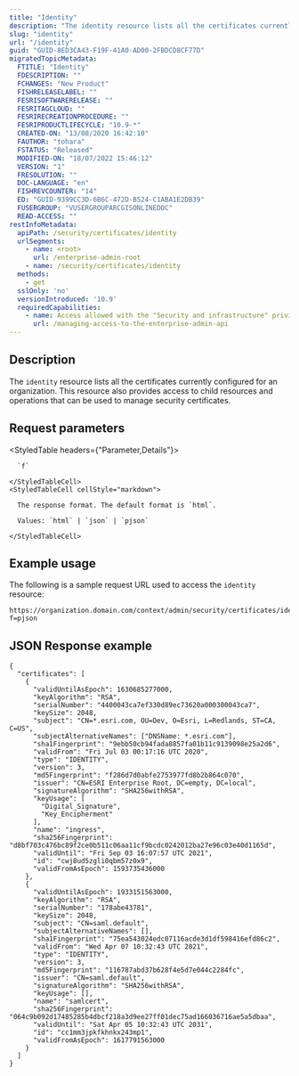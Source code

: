 ```yaml
---
title: "Identity"
description: "The identity resource lists all the certificates currently configured for an organization."
slug: "identity"
url: "/identity"
guid: "GUID-8ED3CA43-F19F-41A0-AD00-2FBDCD8CF77D"
migratedTopicMetadata:
  FTITLE: "Identity"
  FDESCRIPTION: ""
  FCHANGES: "New Product"
  FISHRELEASELABEL: ""
  FESRISOFTWARERELEASE: ""
  FESRITAGCLOUD: ""
  FESRIRECREATIONPROCEDURE: ""
  FESRIPRODUCTLIFECYCLE: "10.9-*"
  CREATED-ON: "13/08/2020 16:42:10"
  FAUTHOR: "tohara"
  FSTATUS: "Released"
  MODIFIED-ON: "18/07/2022 15:46:12"
  VERSION: "1"
  FRESOLUTION: ""
  DOC-LANGUAGE: "en"
  FISHREVCOUNTER: "14"
  ED: "GUID-9399CC3D-6B6C-472D-B524-C1ABA1E2DB39"
  FUSERGROUP: "VUSERGROUPARCGISONLINEDOC"
  READ-ACCESS: ""
restInfoMetadata:
  apiPath: /security/certificates/identity
  urlSegments:
    - name: <root>
      url: /enterprise-admin-root
    - name: /security/certificates/identity
  methods:
    - get
  sslOnly: 'no'
  versionIntroduced: '10.9'
  requiredCapabilities:
    - name: Access allowed with the "Security and infrastructure" privilege
      url: /managing-access-to-the-enterprise-admin-api
---
```


## Description

The `identity` resource lists all the certificates currently configured for an organization. This resource also provides access to child resources and operations that can be used to manage security certificates.


## Request parameters

<StyledTable headers={"Parameter,Details"}>
  <StyledTableRow>
    <StyledTableCell cellStyle="markdown">

      `f` 

    </StyledTableCell>
    <StyledTableCell cellStyle="markdown">

      The response format. The default format is `html`.

      Values: `html` | `json` | `pjson`

    </StyledTableCell>
  </StyledTableRow>
</StyledTable>


## Example usage

The following is a sample request URL used to access the `identity` resource:

```other
https://organization.domain.com/context/admin/security/certificates/identity?f=pjson
```

## JSON Response example

```other
{
  "certificates": [
    {
      "validUntilAsEpoch": 1630685277000,
      "keyAlgorithm": "RSA",
      "serialNumber": "4400043ca7ef330d89ec73620a000300043ca7",
      "keySize": 2048,
      "subject": "CN=*.esri.com, OU=Dev, O=Esri, L=Redlands, ST=CA, C=US",
      "subjectAlternativeNames": ["DNSName: *.esri.com"],
      "sha1Fingerprint": "9ebb50cb94fada8857fa01b11c9139098e25a2d6",
      "validFrom": "Fri Jul 03 00:17:16 UTC 2020",
      "type": "IDENTITY",
      "version": 3,
      "md5Fingerprint": "f286d7d0abfe2753977fd8b2b864c070",
      "issuer": "CN=ESRI Enterprise Root, DC=empty, DC=local",
      "signatureAlgorithm": "SHA256withRSA",
      "keyUsage": [
        "Digital_Signature",
        "Key_Encipherment"
      ],
      "name": "ingress",
      "sha256Fingerprint": "d8bf703c476bc89f2ce0b511c06aa11cf9bcdc0242012ba27e96c03e40d1165d",
      "validUntil": "Fri Sep 03 16:07:57 UTC 2021",
      "id": "cwj8ud5zgli0qbm57z0x9",
      "validFromAsEpoch": 1593735436000
    },
    {
      "validUntilAsEpoch": 1933151563000,
      "keyAlgorithm": "RSA",
      "serialNumber": "178abe43781",
      "keySize": 2048,
      "subject": "CN=saml.default",
      "subjectAlternativeNames": [],
      "sha1Fingerprint": "75ea543024edc07116acde3d1df598416efd86c2",
      "validFrom": "Wed Apr 07 10:32:43 UTC 2021",
      "type": "IDENTITY",
      "version": 3,
      "md5Fingerprint": "116787abd37b628f4e5d7e044c2284fc",
      "issuer": "CN=saml.default",
      "signatureAlgorithm": "SHA256withRSA",
      "keyUsage": [],
      "name": "samlcert",
      "sha256Fingerprint": "064c9b092d17485285b4dbcf218a3d9ee27ff01dec75ad166036716ae5a5dbaa",
      "validUntil": "Sat Apr 05 10:32:43 UTC 2031",
      "id": "cc1mm3jpkfkhnkx243mp1",
      "validFromAsEpoch": 1617791563000
    }
  ]
}
```